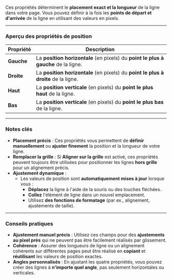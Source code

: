 Ces propriétés déterminent le **placement exact et la longueur** de la ligne dans votre page. Vous pouvez définir à la fois les **points de départ et d'arrivée** de la ligne en utilisant des valeurs en pixels.

***

### **Aperçu des propriétés de position**

| **Propriété** | **Description**                                                                    |
| ------------- | ---------------------------------------------------------------------------------- |
| **Gauche**    | La **position horizontale** (en pixels) du **point le plus à gauche** de la ligne. |
| **Droite**    | La **position horizontale** (en pixels) du **point le plus à droite** de la ligne. |
| **Haut**      | La **position verticale** (en pixels) du **point le plus haut** de la ligne.       |
| **Bas**       | La **position verticale** (en pixels) du **point le plus bas** de la ligne.        |

***

### **Notes clés**

* **Placement précis** : Ces propriétés vous permettent de **définir manuellement** ou **ajuster finement** la position et la longueur de votre ligne.
* **Remplacer la grille** : Si **Aligner sur la grille** est activé, ces propriétés peuvent toujours être utilisées pour positionner les lignes **hors grille** pour un alignement précis.
* **Ajustement dynamique** :
  * Les valeurs de position sont **automatiquement mises à jour** lorsque vous :
    * **Déplacez** la ligne à l'aide de la souris ou des touches fléchées.
    * **Collez** l'élément de ligne dans un nouvel emplacement.
    * Utilisez **des fonctions de formatage** (par ex., alignement, ajustements de taille).

***

### **Conseils pratiques**

* **Ajustement manuel précis** : Utilisez ces champs pour des **ajustements au pixel près** qui ne peuvent pas être facilement réalisés par glissement.
* **Cohérence** : Assurer des longueurs de ligne ou un alignement cohérents sur différentes pages peut être réalisé en **copiant** et **réutilisant** les valeurs de position exactes.
* **Angles personnalisés** : En ajustant les quatre propriétés, vous pouvez créer des lignes à **n'importe quel angle**, pas seulement horizontales ou verticales.
